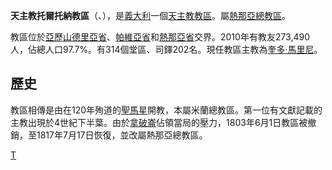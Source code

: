 {{Infobox Roman Catholic diocese
|name= 托爾托納
|jurisdiction=教區
|latin = Dioecesis Derthonensis
|image =26 ott 2008 009.jpg
|caption = 聖母升天主教座堂
|location = [[義大利|義大利]]
|territory = [[亞歷山德里亞省|亞歷山德里亞省]]、[[帕維亞省|帕維亞省]]、<br>[[熱那亞省|熱那亞省]]
|population = 273,490
|rite = [[罗马礼|罗马礼]]
|patron =[[仁慈聖母|仁慈聖母]]
|province = 熱那亞
|established =2世紀
|cathedral = [[聖母升天聖老楞佐主教座堂|聖母升天聖老楞佐主教座堂]]
|co-cathedral =
|leadership = 主教
|website = [http://www.diocesitortona.it/ 官方網頁]
|pope = 
|patriarch= 
|metropolitan = 
|ordinary =[[奎多·馬里尼|奎多·馬里尼]]
|coadjutor archbishop =
|coadjutor bishop =
|auxiliary =
|emeritus =
}}

'''天主教托爾托納教區'''（{{lang-la|Dioecesis Derthonensis}}、{{lang-it|Diocesi di Tortona }}），是[[義大利|義大利]]一個[[天主教|天主教]][[教區|教區]]。屬[[天主教熱那亞總教區|熱那亞總教區]]。

教區位於[[亞歷山德里亞省|亞歷山德里亞省]]、[[帕維亞省|帕維亞省]]和[[熱那亞省|熱那亞省]]交界。2010年有教友273,490人，佔總人口97.7%。有314個堂區、司鐸202名。現任教區主教為[[奎多·馬里尼|奎多·馬里尼]]。

==歷史==
教區相傳是由在120年殉道的[[聖馬星|聖馬星]]開教，本屬米蘭總教區。第一位有文獻記載的主教出現於4世紀下半葉。由於[[拿破崙|拿破崙]]佔領當局的壓力，1803年6月1日教區被撤銷，至1817年7月17日恢復，並改屬熱那亞總教區。

[[Category:義大利天主教教區|T]]
{{意大利天主教教區}}